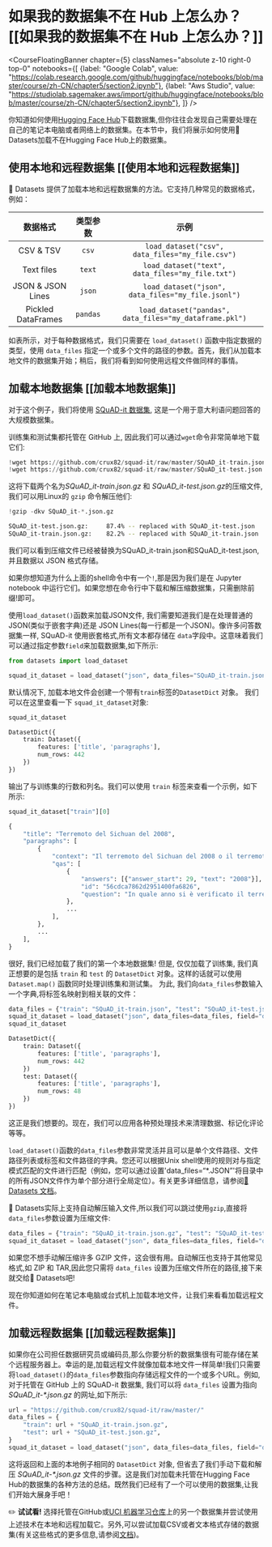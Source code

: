 # 如果我的数据集不在 Hub 上怎么办？ [[如果我的数据集不在 Hub 上怎么办？]]

<CourseFloatingBanner chapter={5}
  classNames="absolute z-10 right-0 top-0"
  notebooks={[
    {label: "Google Colab", value: "https://colab.research.google.com/github/huggingface/notebooks/blob/master/course/zh-CN/chapter5/section2.ipynb"},
    {label: "Aws Studio", value: "https://studiolab.sagemaker.aws/import/github/huggingface/notebooks/blob/master/course/zh-CN/chapter5/section2.ipynb"},
]} />

你知道如何使用[Hugging Face Hub](https://huggingface.co/datasets)下载数据集,但你往往会发现自己需要处理在自己的笔记本电脑或者网络上的数据集。在本节中，我们将展示如何使用🤗 Datasets加载不在Hugging Face Hub上的数据集。

<Youtube id="HyQgpJTkRdE"/>

## 使用本地和远程数据集 [[使用本地和远程数据集]]

🤗 Datasets 提供了加载本地和远程数据集的方法。它支持几种常见的数据格式，例如：

|       数据格式      |    类型参数    |                         示例                            |
| :----------------: | :------------: | :-----------------------------------------------------: |
|     CSV & TSV      |     `csv`      |     `load_dataset("csv", data_files="my_file.csv")`     |
|     Text files     |     `text`     |    `load_dataset("text", data_files="my_file.txt")`     |
| JSON & JSON Lines  |     `json`     |   `load_dataset("json", data_files="my_file.jsonl")`    |
| Pickled DataFrames |    `pandas`    | `load_dataset("pandas", data_files="my_dataframe.pkl")` |

如表所示，对于每种数据格式，我们只需要在 `load_dataset()` 函数中指定数据的类型，使用 `data_files` 指定一个或多个文件的路径的参数。首先，我们从加载本地文件的数据集开始；稍后，我们将看到如何使用远程文件做同样的事情。

## 加载本地数据集 [[加载本地数据集]]

对于这个例子，我们将使用 [SQuAD-it 数据集](https://github.com/crux82/squad-it/), 这是一个用于意大利语问题回答的大规模数据集。

训练集和测试集都托管在 GitHub 上, 因此我们可以通过`wget`命令非常简单地下载它们:

```python
!wget https://github.com/crux82/squad-it/raw/master/SQuAD_it-train.json.gz
!wget https://github.com/crux82/squad-it/raw/master/SQuAD_it-test.json.gz
```

这将下载两个名为*SQuAD_it-train.json.gz* 和 *SQuAD_it-test.json.gz*的压缩文件, 我们可以用Linux的 `gzip` 命令解压他们:

```python
!gzip -dkv SQuAD_it-*.json.gz
```

```bash
SQuAD_it-test.json.gz:	   87.4% -- replaced with SQuAD_it-test.json
SQuAD_it-train.json.gz:	   82.2% -- replaced with SQuAD_it-train.json
```

我们可以看到压缩文件已经被替换为SQuAD_it-train.json和SQuAD_it-test.json,并且数据以 JSON 格式存储。

<Tip>

  如果你想知道为什么上面的shell命令中有一个`!`,那是因为我们是在 Jupyter notebook 中运行它们。如果您想在命令行中下载和解压缩数据集，只需删除前缀!即可。

</Tip>

使用`load_dataset()`函数来加载JSON文件, 我们需要知道我们是在处理普通的 JSON(类似于嵌套字典)还是 JSON Lines(每一行都是一个JSON)。像许多问答数据集一样, SQuAD-it 使用嵌套格式,所有文本都存储在 `data`字段中。这意味着我们可以通过指定参数`field`来加载数据集,如下所示:

```py
from datasets import load_dataset

squad_it_dataset = load_dataset("json", data_files="SQuAD_it-train.json", field="data")
```

默认情况下, 加载本地文件会创建一个带有`train`标签的`DatasetDict` 对象。  我们可以在这里查看一下 `squad_it_dataset`对象:

```py
squad_it_dataset
```

```python out
DatasetDict({
    train: Dataset({
        features: ['title', 'paragraphs'],
        num_rows: 442
    })
})
```

输出了与训练集的行数和列名。我们可以使用 `train` 标签来查看一个示例，如下所示:

```py
squad_it_dataset["train"][0]
```

```python out
{
    "title": "Terremoto del Sichuan del 2008",
    "paragraphs": [
        {
            "context": "Il terremoto del Sichuan del 2008 o il terremoto...",
            "qas": [
                {
                    "answers": [{"answer_start": 29, "text": "2008"}],
                    "id": "56cdca7862d2951400fa6826",
                    "question": "In quale anno si è verificato il terremoto nel Sichuan?",
                },
                ...
            ],
        },
        ...
    ],
}
```

很好, 我们已经加载了我们的第一个本地数据集! 但是, 仅仅加载了训练集, 我们真正想要的是包括 `train` 和 `test` 的 `DatasetDict` 对象。这样的话就可以使用 `Dataset.map()` 函数同时处理训练集和测试集。 为此, 我们向`data_files`参数输入一个字典,将标签名映射到相关联的文件：

```py
data_files = {"train": "SQuAD_it-train.json", "test": "SQuAD_it-test.json"}
squad_it_dataset = load_dataset("json", data_files=data_files, field="data")
squad_it_dataset
```

```python out
DatasetDict({
    train: Dataset({
        features: ['title', 'paragraphs'],
        num_rows: 442
    })
    test: Dataset({
        features: ['title', 'paragraphs'],
        num_rows: 48
    })
})
```

这正是我们想要的。现在，我们可以应用各种预处理技术来清理数据、标记化评论等等。

<Tip>

`load_dataset()`函数的`data_files`参数非常灵活并且可以是单个文件路径、文件路径列表或标签和文件路径的字典。您还可以根据Unix shell使用的规则对与指定模式匹配的文件进行匹配（例如，您可以通过设置'data_files=“*.JSON”'将目录中的所有JSON文件作为单个部分进行全局定位）。有关更多详细信息，请参阅[🤗Datasets 文档](https://huggingface.co/docs/datasets/v2.12.0/en/loading#local-and-remote-files)。

</Tip>

🤗 Datasets实际上支持自动解压输入文件,所以我们可以跳过使用`gzip`,直接将`data_files`参数设置为压缩文件:

```py
data_files = {"train": "SQuAD_it-train.json.gz", "test": "SQuAD_it-test.json.gz"}
squad_it_dataset = load_dataset("json", data_files=data_files, field="data")
```

如果您不想手动解压缩许多 GZIP 文件，这会很有用。自动解压也支持于其他常见格式,如 ZIP 和 TAR,因此您只需将 `data_files` 设置为压缩文件所在的路径,接下来就交给🤗 Datasets吧!

现在你知道如何在笔记本电脑或台式机上加载本地文件，让我们来看看加载远程文件。

## 加载远程数据集 [[加载远程数据集]]

如果你在公司担任数据研究员或编码员,那么你要分析的数据集很有可能存储在某个远程服务器上。幸运的是,加载远程文件就像加载本地文件一样简单!我们只需要将`load_dataset()`的`data_files`参数指向存储远程文件的一个或多个URL。例如, 对于托管在 GitHub 上的 SQuAD-it 数据集, 我们可以将 `data_files` 设置为指向 _SQuAD_it-*.json.gz_ 的网址,如下所示:

```py
url = "https://github.com/crux82/squad-it/raw/master/"
data_files = {
    "train": url + "SQuAD_it-train.json.gz",
    "test": url + "SQuAD_it-test.json.gz",
}
squad_it_dataset = load_dataset("json", data_files=data_files, field="data")
```

这将返回和上面的本地例子相同的 `DatasetDict` 对象, 但省去了我们手动下载和解压 _SQuAD_it-*.json.gz_ 文件的步骤。这是我们对加载未托管在Hugging Face Hub的数据集的各种方法的总结。既然我们已经有了一个可以使用的数据集,让我们开始大展身手吧！

<Tip>

✏️ **试试看!** 选择托管在GitHub或[UCI 机器学习仓库](https://archive.ics.uci.edu/ml/index.php)上的另一个数据集并尝试使用上述技术在本地和远程加载它。另外,可以尝试加载CSV或者文本格式存储的数据集(有关这些格式的更多信息,请参阅[文档](https://huggingface.co/docs/datasets/loading.html#local-and-remote-files))。

</Tip>


